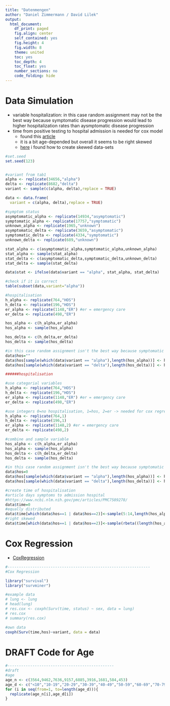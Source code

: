 ```yaml
---
title: "Datenmengen"
author: "Daniel Zimmermann / David Lilek"
output:
  html_document:
    df_print: paged
    fig.align: center
    self_contained: yes
    fig.height: 4
    fig.width: 8
    theme: united
    toc: yes
    toc_depth: 4
    toc_float: yes
    number_sections: no
    code_folding: hide
---
```


# Data Simulation

* variable hospitalization: in this case random assignment may not be the best way because symptomatic disease progression would lead to higher hospitalization rates than aysmptomatic disease progression
* time from positive testing to hospital admission is needed for cox model
  + found this [article](https://www.ncbi.nlm.nih.gov/pmc/articles/PMC7589278/)
  + it is a bit age-depended but overall it seems to be right skewed
  + [here](https://stackoverflow.com/questions/28099590/create-sample-vector-data-in-r-with-a-skewed-distribution-with-limited-range) i found how to create skewed data-sets

```r
#set.seed
set.seed(123)


#variant from tab1
alpha <- replicate(34656,"alpha")
delta <- replicate(8682,"delta")
variant <- sample(c(alpha, delta),replace = TRUE)

data <- data.frame(
  variant = c(alpha, delta),replace = TRUE)

#symptom status
asymptomatic_alpha <- replicate(14934,"asymptomatic")
symptomatic_alpha <- replicate(17757,"symptomatic")
unknown_alpha <- replicate(1965,"unknown")
asymptomatic_delta <- replicate(3659,"asymptomatic")
symptomatic_delta <- replicate(4334,"symptomatic")
unknown_delta <- replicate(689,"unknown")

stat_alpha <- c(asymptomatic_alpha,symptomatic_alpha,unknown_alpha)
stat_alpha <- sample(stat_alpha)
stat_delta <- c(asymptomatic_delta,symptomatic_delta,unknown_delta)
stat_delta <- sample(stat_delta)

data$stat <- ifelse(data$variant == "alpha", stat_alpha, stat_delta)

#check if it is correct
table(subset(data,variant="alpha"))

#hospitalisation
h_alpha <- replicate(764,"HOS")
h_delta <- replicate(196,"HOS")
er_alpha <- replicate(1148,"ER") #er = emergency care
er_delta <- replicate(498,"ER")

hos_alpha <- c(h_alpha,er_alpha)
hos_alpha <- sample(hos_alpha)

hos_delta <- c(h_delta,er_delta)
hos_delta <- sample(hos_delta)

#in this case random assignment isn't the best way because symptomatic disease progression would lead to higher hospitalization rates than aysmptomatic disease progression
data$hos=""
data$hos[sample(which(data$variant == "alpha"),length(hos_alpha))] <- hos_alpha
data$hos[sample(which(data$variant == "delta"),length(hos_delta))] <- hos_delta

######hospitalisation

#use categorial variables
h_alpha <- replicate(764,"HOS")
h_delta <- replicate(196,"HOS")
er_alpha <- replicate(1148,"ER") #er = emergency care
er_delta <- replicate(498,"ER")

#use integers 0=no hospitalisation, 1=hos, 2=er -> needed for cox regression
h_alpha <- replicate(764,1)
h_delta <- replicate(196,1)
er_alpha <- replicate(1148,2) #er = emergency care
er_delta <- replicate(498,2)

#combine and sample variable
hos_alpha <- c(h_alpha,er_alpha)
hos_alpha <- sample(hos_alpha)
hos_delta <- c(h_delta,er_delta)
hos_delta <- sample(hos_delta)

#in this case random assignment isn't the best way because symptomatic disease progression would lead to higher hospitalization rates than aysmptomatic disease progression
data$hos=0
data$hos[sample(which(data$variant == "alpha"),length(hos_alpha))] <- hos_alpha
data$hos[sample(which(data$variant == "delta"),length(hos_delta))] <- hos_delta

#create time of hospitalisation
#article days symptoms to admission hospital
#https://www.ncbi.nlm.nih.gov/pmc/articles/PMC7589278/
data$time=0
#equally distributed
data$time[which(data$hos==1 | data$hos==2)]<-sample(5:14,length(hos_alpha)+length(hos_delta),replace = TRUE)
#right skewed
data$time[which(data$hos==1 | data$hos==2)]<-sample(rbeta((length(hos_alpha)+length(hos_delta)),2,6)*14)
```

# Cox Regression

* [CoxRegression](http://www.sthda.com/english/wiki/cox-proportional-hazards-model)

```r
#---------------------------------------------------------------
#Cox Regression

library("survival")
library("survminer")

#example data
# lung <- lung
# head(lung)
# res.cox <- coxph(Surv(time, status) ~ sex, data = lung)
# res.cox
# summary(res.cox)

#own data
coxph(Surv(time,hos)~variant, data = data)
```



# DRAFT Code for Age

```r
#-----------------------------------------------
#draft
#age
age_n <- c(3564,9462,7636,9157,6885,3916,1681,584,453)
age_d <- c("<10","10-19","20-29","30-39","40-49","50-59","60-69","70-79",">80")
for (i in seq(from=1, to=length(age_d))){
  replicate(age_n[i],age_d[i])
}
```

